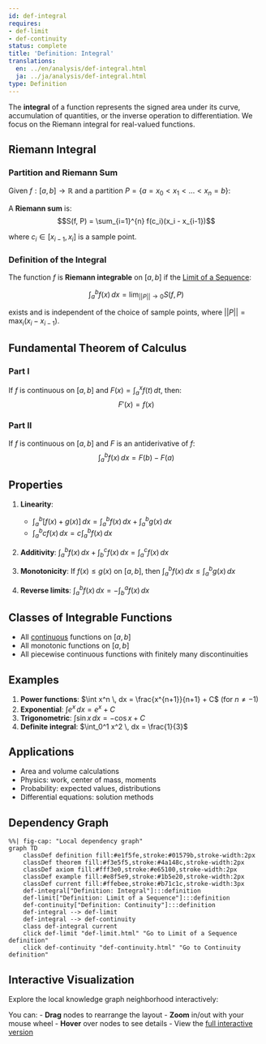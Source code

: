 ```yaml
---
id: def-integral
requires:
- def-limit
- def-continuity
status: complete
title: 'Definition: Integral'
translations:
  en: ../en/analysis/def-integral.html
  ja: ../ja/analysis/def-integral.html
type: Definition
---
```


The **integral** of a function represents the signed area under its curve, accumulation of quantities, or the inverse operation to differentiation. We focus on the Riemann integral for real-valued functions.

## Riemann Integral

### Partition and Riemann Sum

Given $f: [a,b] \to \mathbb{R}$ and a partition $P = \{a = x_0 < x_1 < ... < x_n = b\}$:

A **Riemann sum** is:
$$S(f, P) = \sum_{i=1}^{n} f(c_i)(x_i - x_{i-1})$$

where $c_i \in [x_{i-1}, x_i]$ is a sample point.

### Definition of the Integral

The function $f$ is **Riemann integrable** on $[a,b]$ if the [Limit of a Sequence](def-limit.qmd):

$$\int_a^b f(x) \, dx = \lim_{||P|| \to 0} S(f, P)$$

exists and is independent of the choice of sample points, where $||P|| = \max_i (x_i - x_{i-1})$.

## Fundamental Theorem of Calculus

### Part I
If $f$ is continuous on $[a,b]$ and $F(x) = \int_a^x f(t) \, dt$, then:
$$F'(x) = f(x)$$

### Part II
If $f$ is continuous on $[a,b]$ and $F$ is an antiderivative of $f$:
$$\int_a^b f(x) \, dx = F(b) - F(a)$$

## Properties

1. **Linearity**:
   - $\int_a^b [f(x) + g(x)] \, dx = \int_a^b f(x) \, dx + \int_a^b g(x) \, dx$
   - $\int_a^b cf(x) \, dx = c\int_a^b f(x) \, dx$

2. **Additivity**: $\int_a^b f(x) \, dx + \int_b^c f(x) \, dx = \int_a^c f(x) \, dx$

3. **Monotonicity**: If $f(x) \leq g(x)$ on $[a,b]$, then $\int_a^b f(x) \, dx \leq \int_a^b g(x) \, dx$

4. **Reverse limits**: $\int_a^b f(x) \, dx = -\int_b^a f(x) \, dx$

## Classes of Integrable Functions

- All [continuous](def-continuity.qmd) functions on $[a,b]$
- All monotonic functions on $[a,b]$
- All piecewise continuous functions with finitely many discontinuities

## Examples

1. **Power functions**: $\int x^n \, dx = \frac{x^{n+1}}{n+1} + C$ (for $n \neq -1$)
2. **Exponential**: $\int e^x \, dx = e^x + C$
3. **Trigonometric**: $\int \sin x \, dx = -\cos x + C$
4. **Definite integral**: $\int_0^1 x^2 \, dx = \frac{1}{3}$

## Applications

- Area and volume calculations
- Physics: work, center of mass, moments
- Probability: expected values, distributions
- Differential equations: solution methods

## Dependency Graph

```mermaid
%%| fig-cap: "Local dependency graph"
graph TD
    classDef definition fill:#e1f5fe,stroke:#01579b,stroke-width:2px
    classDef theorem fill:#f3e5f5,stroke:#4a148c,stroke-width:2px
    classDef axiom fill:#fff3e0,stroke:#e65100,stroke-width:2px
    classDef example fill:#e8f5e9,stroke:#1b5e20,stroke-width:2px
    classDef current fill:#ffebee,stroke:#b71c1c,stroke-width:3px
    def-integral["Definition: Integral"]:::definition
    def-limit["Definition: Limit of a Sequence"]:::definition
    def-continuity["Definition: Continuity"]:::definition
    def-integral --> def-limit
    def-integral --> def-continuity
    class def-integral current
    click def-limit "def-limit.html" "Go to Limit of a Sequence definition"
    click def-continuity "def-continuity.html" "Go to Continuity definition"
```

## Interactive Visualization

Explore the local knowledge graph neighborhood interactively:

::: {.graph-viz data-id="def-integral" data-width="700" data-height="500"}
:::

You can:
- **Drag** nodes to rearrange the layout
- **Zoom** in/out with your mouse wheel
- **Hover** over nodes to see details
- View the [full interactive version](../../output/interactive/def-integral.html){target="_blank"}
